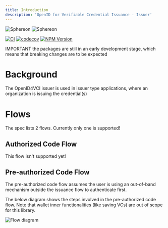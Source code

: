```yaml
---
title: Introduction
description: 'OpenID for Verifiable Credential Issuance - Issuer'
---
```


  <img className="block dark:hidden" src="/logo/light.svg" alt="Sphereon" />
  <img className="hidden dark:block" src="/logo/dark.svg" alt="Sphereon" />

[![CI](https://github.com/Sphereon-Opensource/openid4vci-client/actions/workflows/main.yml/badge.svg)](https://github.com/Sphereon-Opensource/openid4vci-client/actions/workflows/main.yml) [![codecov](https://codecov.io/gh/Sphereon-Opensource/openid4vci-client/branch/develop/graph/badge.svg)](https://codecov.io/gh/Sphereon-Opensource/openid4vci-client) [![NPM Version](https://img.shields.io/npm/v/@sphereon/oid4vci-client.svg)](https://npm.im/@sphereon/oid4vci-client)

<Warning>
IMPORTANT the packages are still in an early development stage, which means that breaking changes are to be expected
</Warning>

# Background

The OpenID4VCI issuer is used in issuer type applications, where an organization is issuing the credential(s)

# Flows

The spec lists 2 flows. Currently only one is supported!

## Authorized Code Flow

This flow isn't supported yet!

## Pre-authorized Code Flow

The pre-authorized code flow assumes the user is using an out-of-band mechanism outside the issuance flow to
authenticate first.

The below diagram shows the steps involved in the pre-authorized code flow. Note that wallet inner functionalities (like
saving VCs) are out of scope for this library.

![Flow diagram](https://www.plantuml.com/plantuml/proxy?cache=no&src=https://raw.githubusercontent.com/Sphereon-Opensource/OID4VCI-client/develop/docs/preauthorized-code-flow.puml)
